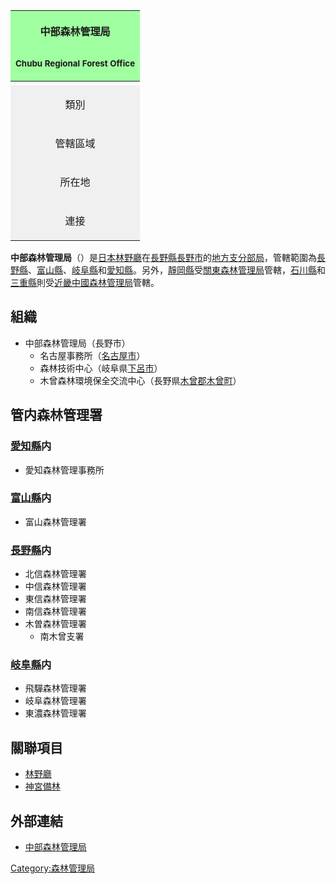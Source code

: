 {{unreferenced|time=2014-04-11T13:59:57+00:00}}
{| class="infobox bordered"
! colspan="2" style="background-color: #a0ffa0;"|中部森林管理局<br><small>{{lang|ja|中部森林管理局}}{{ja}}<br>{{lang|ja|ちゅうぶしんりんかんりきょく}}<br>Chubu Regional Forest Office{{en}}</small>
|-
| colspan="2" style="text-align: center; margin: 0 auto;"|
|-
| style="text-align: center; background-color: #f0f0f0;"|類別
| [[森林管理局|森林管理局]]
|-
| style="text-align: center; background-color: #f0f0f0;"|管轄區域
| [[長野縣|長野縣]]、[[富山縣|富山縣]]<br/>[[岐阜縣|岐阜縣]]、[[愛知縣|愛知縣]]
|-
| style="text-align: center; background-color: #f0f0f0;"|所在地
| [[長野市|長野市]][[栗田（長野市）|栗田]]715-5
|-
| style="text-align: center; background-color: #f0f0f0;"|連接
| [http://www.rinya.maff.go.jp/chubu/ 官方網站]{{Wayback|url=http://www.rinya.maff.go.jp/chubu/ |date=20140413061605 }}
|}

'''中部森林管理局'''（{{Jpn|j=中部森林管理局|hg=ちゅうぶしんりんかんりきょく|rm=Chūbu shinrin kanri-kyoku}}）是[[日本|日本]][[林野廳|林野廳]]在[[長野縣|長野縣]][[長野市|長野市]]的[[地方支分部局|地方支分部局]]，管轄範圍為[[長野縣|長野縣]]、[[富山縣|富山縣]]、[[岐阜縣|岐阜縣]]和[[愛知縣|愛知縣]]。另外，[[靜岡縣|靜岡縣]]受[[關東森林管理局|關東森林管理局]]管轄，[[石川縣|石川縣]]和[[三重縣|三重縣]]則受[[近畿中國森林管理局|近畿中國森林管理局]]管轄。

== 組織 ==
* 中部森林管理局（長野市）
** 名古屋事務所（[[名古屋市|名古屋市]]）
** 森林技術中心（岐阜県[[下呂市|下呂市]]）
** 木曾森林環境保全交流中心（長野県[[木曾郡|木曾郡]][[木曾町|木曾町]]）

== 管内森林管理署 ==
=== [[愛知縣|愛知縣]]内 ===
* 愛知森林管理事務所

=== [[富山縣|富山縣]]内 ===
* 富山森林管理署

=== [[長野縣|長野縣]]内 ===
* 北信森林管理署
* 中信森林管理署
* 東信森林管理署
* 南信森林管理署
* 木曽森林管理署
** 南木曾支署

=== [[岐阜縣|岐阜縣]]内 ===
* 飛驒森林管理署
* 岐阜森林管理署
* 東濃森林管理署 

== 關聯項目 ==
* [[林野廳|林野廳]]
* [[神宮備林|神宮備林]]

== 外部連結 ==
*{{ja}}[http://www.rinya.maff.go.jp/chubu/ 中部森林管理局]{{Wayback|url=http://www.rinya.maff.go.jp/chubu/ |date=20140413061605 }}

[[Category:森林管理局|Category:森林管理局]]